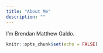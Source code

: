 ```yaml
---
title: "About Me"
description: ""
---
```


I'm Brendan Matthew Galdo. 

```r
knitr::opts_chunk$set(echo = FALSE)
  
```
